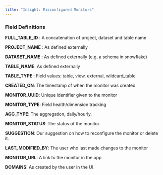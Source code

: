 ```yaml
---
title: "Insight: Misconfigured Monitors"
---
```


### Field Definitions

**FULL\_TABLE\_ID** : A concatenation of project, dataset and table name 

**PROJECT\_NAME** : As defined externally

**DATASET\_NAME** : As defined externally (e.g. a schema in snowflake) 

**TABLE\_NAME**: As defined externally

**TABLE\_TYPE** : Field values: table, view, external, wildcard\_table 

**CREATED\_ON**: The timestamp of when the monitor was created 

**MONITOR\_UUID**: Unique identifier given to the monitor  
  
**MONITOR\_TYPE**: Field health/dimension tracking

**AGG\_TYPE**: The aggregation, daily/hourly.

**MONITOR\_STATUS**: The status of the monitor.

**SUGGESTION**: Our suggestion on how to reconfigure the monitor or delete it.  
  
**LAST\_MODIFIED\_BY**: The user who last made changes to the monitor  
  
**MONITOR\_URL**: A link to the monitor in the app 

**DOMAINS**: As created by the user in the UI.